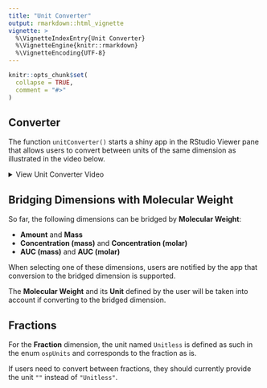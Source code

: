 ```yaml
---
title: "Unit Converter"
output: rmarkdown::html_vignette
vignette: >
  %\VignetteIndexEntry{Unit Converter}
  %\VignetteEngine{knitr::rmarkdown}
  %\VignetteEncoding{UTF-8}
---
```


```r
knitr::opts_chunk$set(
  collapse = TRUE,
  comment = "#>"
)
```

## Converter

The function `unitConverter()` starts a shiny app in the RStudio Viewer pane that allows users to convert between units of the same dimension as illustrated in the video below.

<details><summary>View Unit Converter Video</summary>

![](videos/unit-converter.mp4){width="90%"}

</details>

## Bridging Dimensions with Molecular Weight

So far, the following dimensions can be bridged by __Molecular Weight__:

- __Amount__ and __Mass__
- __Concentration (mass)__ and __Concentration (molar)__
- __AUC (mass)__ and __AUC (molar)__

<!---
TODO: include more units when ospsuite will provide the conversion
- __Amount per time__ and __Mass per time__
- __Amount per area__ and __Mass per area__
- __Amount per area per time__ and __Mass per area per time__
- __Amount per tissue__ and __Mass per tissue__
--->

When selecting one of these dimensions, users are notified by the app that conversion to the bridged dimension is supported.

The __Molecular Weight__ and its __Unit__ defined by the user will be taken into account if converting to the bridged dimension.

## Fractions

For the  __Fraction__ dimension, the unit named `Unitless` is defined as such in the enum `ospUnits` and corresponds to the fraction as is. 

If users need to convert between fractions, they should currently provide the unit `""` instead of `"Unitless"`.
